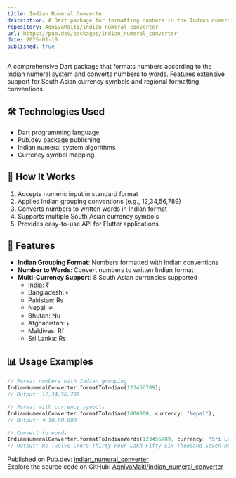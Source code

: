 ```yaml
---
title: Indian Numeral Converter
description: A Dart package for formatting numbers in the Indian numeral system and converting numbers to words, with support for South Asian currency symbols.
repository: AgnivaMaiti/indian_numeral_converter
url: https://pub.dev/packages/indian_numeral_converter
date: 2025-01-10
published: true
---
```


A comprehensive Dart package that formats numbers according to the Indian numeral system and converts numbers to words. Features extensive support for South Asian currency symbols and regional formatting conventions.

## 🛠️ Technologies Used

- Dart programming language
- Pub.dev package publishing
- Indian numeral system algorithms
- Currency symbol mapping

## 🧠 How It Works

1. Accepts numeric input in standard format
2. Applies Indian grouping conventions (e.g., 12,34,56,789)
3. Converts numbers to written words in Indian format
4. Supports multiple South Asian currency symbols
5. Provides easy-to-use API for Flutter applications

## 🚀 Features

- **Indian Grouping Format**: Numbers formatted with Indian conventions
- **Number to Words**: Convert numbers to written Indian format
- **Multi-Currency Support**: 8 South Asian currencies supported
  - India: ₹
  - Bangladesh: ৳
  - Pakistan: ₨
  - Nepal: रु
  - Bhutan: Nu
  - Afghanistan: ؋
  - Maldives: Rf
  - Sri Lanka: Rs

## 📊 Usage Examples

```dart
// Format numbers with Indian grouping
IndianNumeralConverter.formatToIndian(123456789);
// Output: 12,34,56,789

// Format with currency symbols
IndianNumeralConverter.formatToIndian(1000000, currency: "Nepal");
// Output: रु 10,00,000

// Convert to words
IndianNumeralConverter.formatToIndianWords(123456789, currency: "Sri Lanka");
// Output: Rs Twelve Crore Thirty Four Lakh Fifty Six Thousand Seven Hundred Eighty Nine
```

Published on Pub.dev: [indian_numeral_converter](https://pub.dev/packages/indian_numeral_converter)  
Explore the source code on GitHub: [AgnivaMaiti/indian_numeral_converter](https://github.com/AgnivaMaiti/indian_numeral_converter)
